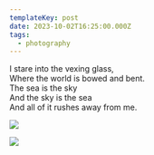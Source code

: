 ```yaml
---
templateKey: post
date: 2023-10-02T16:25:00.000Z
tags:
  - photography
---
```

I stare into the vexing glass,<br/>
Where the world is bowed and bent.<br/>
The sea is the sky<br/>
And the sky is the sea<br/>
And all of it rushes away from me.

![](../../assets/photos/20231002-IMG_6813.jpg)

![](../../assets/photos/20231002-IMG_6857.jpg)
